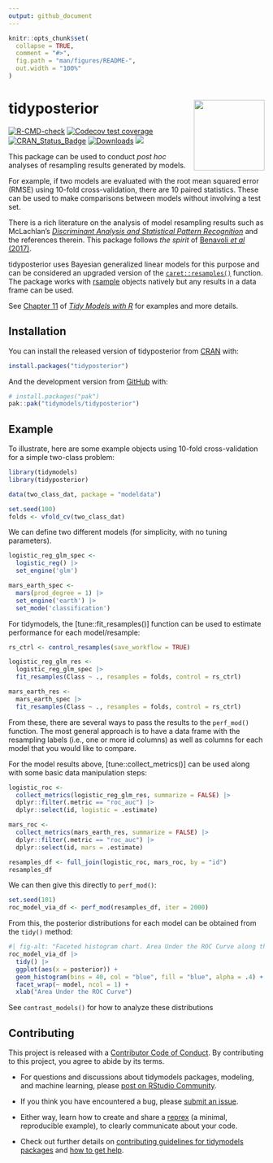 ```yaml
---
output: github_document
---
```


<!-- README.md is generated from README.Rmd. Please edit that file -->

```r
knitr::opts_chunk$set(
  collapse = TRUE,
  comment = "#>",
  fig.path = "man/figures/README-",
  out.width = "100%"
)
```

# tidyposterior <a href='https://tidyposterior.tidymodels.org/'><img src='man/figures/logo.png' align="right" height="139" /></a>

<!-- badges: start -->
[![R-CMD-check](https://github.com/tidymodels/tidyposterior/actions/workflows/R-CMD-check.yaml/badge.svg)](https://github.com/tidymodels/tidyposterior/actions/workflows/R-CMD-check.yaml)
[![Codecov test coverage](https://codecov.io/gh/tidymodels/tidyposterior/branch/main/graph/badge.svg)](https://app.codecov.io/gh/tidymodels/tidyposterior?branch=main)
[![CRAN_Status_Badge](http://www.r-pkg.org/badges/version/tidyposterior)](https://CRAN.r-project.org/package=tidyposterior)
[![Downloads](http://cranlogs.r-pkg.org/badges/tidyposterior)](https://CRAN.r-project.org/package=tidyposterior)
![](https://img.shields.io/badge/lifecycle-maturing-blue.svg)

<!-- badges: end -->

This package can be used to conduct _post hoc_ analyses of resampling results generated by models. 

For example, if two models are evaluated with the root mean squared error (RMSE) using 10-fold cross-validation, there are 10 paired statistics. These can be used to make comparisons between models without involving a test set. 

There is a rich literature on the analysis of model resampling results such as McLachlan's [_Discriminant Analysis and Statistical Pattern Recognition_](https://books.google.com/books?id=O_qHDLaWpDUC&lpg=PR7&ots=6GJnIREXZM&dq=%22Discriminant%20Analysis%20and%20Statistical%20Pattern%20Recognition%22&lr&pg=PR7#v=onepage&q=%22Discriminant%20Analysis%20and%20Statistical%20Pattern%20Recognition%22&f=false) and the references therein. This package follows _the spirit_ of [Benavoli _et al_ (2017)](https://people.idsia.ch//~marco/papers/2017jmlr-tests.pdf). 

tidyposterior uses Bayesian generalized linear models for this purpose and can be considered an upgraded version of the [`caret::resamples()`](https://topepo.github.io/caret/model-training-and-tuning.html#exploring-and-comparing-resampling-distributions) function. The package works with [rsample](https://rsample.tidymodels.org/) objects natively but any results in a data frame can be used. 

See [Chapter 11](https://www.tmwr.org/compare.html) of [_Tidy Models with R_](https://www.tmwr.org) for examples and more details. 

## Installation

You can install the released version of tidyposterior from [CRAN](https://CRAN.R-project.org) with:

``` r
install.packages("tidyposterior")
```

And the development version from [GitHub](https://github.com/) with:

``` r
# install.packages("pak")
pak::pak("tidymodels/tidyposterior")
```
## Example

To illustrate, here are some example objects using 10-fold cross-validation for a simple two-class problem: 

```r
library(tidymodels)
library(tidyposterior)

data(two_class_dat, package = "modeldata")

set.seed(100)
folds <- vfold_cv(two_class_dat)
```

We can define two different models (for simplicity, with no tuning parameters).

```r
logistic_reg_glm_spec <-
  logistic_reg() |>
  set_engine('glm')

mars_earth_spec <-
  mars(prod_degree = 1) |>
  set_engine('earth') |>
  set_mode('classification')
```

For tidymodels, the [tune::fit_resamples()] function can be used to estimate performance for each model/resample:

```r
rs_ctrl <- control_resamples(save_workflow = TRUE)

logistic_reg_glm_res <- 
  logistic_reg_glm_spec |> 
  fit_resamples(Class ~ ., resamples = folds, control = rs_ctrl)

mars_earth_res <- 
  mars_earth_spec |> 
  fit_resamples(Class ~ ., resamples = folds, control = rs_ctrl)
```

From these, there are several ways to pass the results to the `perf_mod()` function. The most general approach is to have a data frame with the resampling labels (i.e., one or more id columns) as well as columns for each model that you would like to compare. 

For the model results above, [tune::collect_metrics()] can be used along with some basic data manipulation steps: 

```r
logistic_roc <- 
  collect_metrics(logistic_reg_glm_res, summarize = FALSE) |> 
  dplyr::filter(.metric == "roc_auc") |> 
  dplyr::select(id, logistic = .estimate)

mars_roc <- 
  collect_metrics(mars_earth_res, summarize = FALSE) |> 
  dplyr::filter(.metric == "roc_auc") |> 
  dplyr::select(id, mars = .estimate)

resamples_df <- full_join(logistic_roc, mars_roc, by = "id")
resamples_df
```

We can then give this directly to `perf_mod()`: 

```r
set.seed(101)
roc_model_via_df <- perf_mod(resamples_df, iter = 2000)
```

From this, the posterior distributions for each model can be obtained from the `tidy()` method: 

```r
#| fig-alt: "Faceted histogram chart. Area Under the ROC Curve along the x-axis, count along the y-axis. The two facets are logistic and mars. Both histogram looks fairly normally distributed, with a mean of 0.89 for logistic and 0.88 for mars. The full range is 0.84 to 0.93."
roc_model_via_df |> 
  tidy() |> 
  ggplot(aes(x = posterior)) + 
  geom_histogram(bins = 40, col = "blue", fill = "blue", alpha = .4) + 
  facet_wrap(~ model, ncol = 1) + 
  xlab("Area Under the ROC Curve")
```


See `contrast_models()` for how to analyze these distributions 


## Contributing

This project is released with a [Contributor Code of Conduct](https://contributor-covenant.org/version/2/1/CODE_OF_CONDUCT.html). By contributing to this project, you agree to abide by its terms.

- For questions and discussions about tidymodels packages, modeling, and machine learning, please [post on RStudio Community](https://community.rstudio.com/new-topic?category_id=15&tags=tidymodels,question).

- If you think you have encountered a bug, please [submit an issue](https://github.com/tidymodels/tidyposterior/issues).

- Either way, learn how to create and share a [reprex](https://reprex.tidyverse.org/articles/articles/learn-reprex.html) (a minimal, reproducible example), to clearly communicate about your code.

- Check out further details on [contributing guidelines for tidymodels packages](https://www.tidymodels.org/contribute/) and [how to get help](https://www.tidymodels.org/help/).


